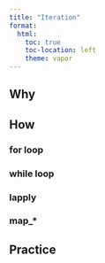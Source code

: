 ```yaml
---
title: "Iteration"
format:
  html:
    toc: true
    toc-location: left
    theme: vapor
---
```


## Why

## How

### for loop

### while loop

### lapply

### map_*

## Practice